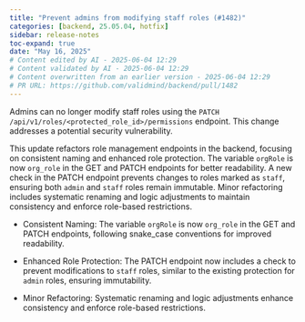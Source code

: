 ```yaml
---
title: "Prevent admins from modifying staff roles (#1482)"
categories: [backend, 25.05.04, hotfix]
sidebar: release-notes
toc-expand: true
date: "May 16, 2025"
# Content edited by AI - 2025-06-04 12:29
# Content validated by AI - 2025-06-04 12:29
# Content overwritten from an earlier version - 2025-06-04 12:29
# PR URL: https://github.com/validmind/backend/pull/1482
---
```


Admins can no longer modify staff roles using the `PATCH /api/v1/roles/<protected_role_id>/permissions` endpoint. This change addresses a potential security vulnerability.

This update refactors role management endpoints in the backend, focusing on consistent naming and enhanced role protection. The variable `orgRole` is now `org_role` in the GET and PATCH endpoints for better readability. A new check in the PATCH endpoint prevents changes to roles marked as `staff`, ensuring both `admin` and `staff` roles remain immutable. Minor refactoring includes systematic renaming and logic adjustments to maintain consistency and enforce role-based restrictions.

- Consistent Naming: The variable `orgRole` is now `org_role` in the GET and PATCH endpoints, following snake_case conventions for improved readability.

- Enhanced Role Protection: The PATCH endpoint now includes a check to prevent modifications to `staff` roles, similar to the existing protection for `admin` roles, ensuring immutability.

- Minor Refactoring: Systematic renaming and logic adjustments enhance consistency and enforce role-based restrictions.